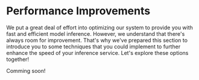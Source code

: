 # Performance Improvements

We put a great deal of effort into optimizing our system to provide you with fast and efficient model inference. However, we understand that there's always room for improvement. That's why we've prepared this section to introduce you to some techniques that you could implement to further enhance the speed of your inference service. Let's explore these options together!

Comming soon!
